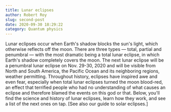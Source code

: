 ```yaml
---
title: Lunar eclipses
author: Robert Roy
slug: second-post
date: 2020-09-30 18:29:22
category: Quantum physics
---
```


Lunar eclipses occur when Earth's shadow blocks the sun's light, which otherwise reflects off the moon. There are three types — total, partial and penumbral — with the most dramatic being a total lunar eclipse, in which Earth's shadow completely covers the moon. The next lunar eclipse will be a penumbral lunar eclipse on Nov. 29-30, 2020 and will be visible from North and South America, the Pacific Ocean and its neighboring regions, weather permitting.
Throughout history, eclipses have inspired awe and even fear, especially when total lunar eclipses turned the moon blood-red, an effect that terrified people who had no understanding of what causes an eclipse and therefore blamed the events on this god or that. Below, you'll find the science and history of lunar eclipses, learn how they work, and see a list of the next ones on tap. [See also our guide to solar eclipses.]
